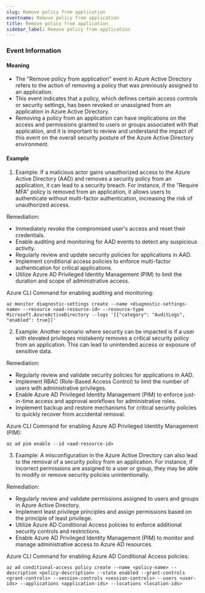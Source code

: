 ```yaml
--- 
slug: Remove policy from application
eventname: Remove policy from application
title: Remove policy from application
sidebar_label: Remove policy from application
---
```

                       

### Event Information

#### Meaning

- The "Remove policy from application" event in Azure Active Directory refers to the action of removing a policy that was previously assigned to an application.
- This event indicates that a policy, which defines certain access controls or security settings, has been revoked or unassigned from an application in Azure Active Directory.
- Removing a policy from an application can have implications on the access and permissions granted to users or groups associated with that application, and it is important to review and understand the impact of this event on the overall security posture of the Azure Active Directory environment.

#### Example

1. Example: If a malicious actor gains unauthorized access to the Azure Active Directory (AAD) and removes a security policy from an application, it can lead to a security breach. For instance, if the "Require MFA" policy is removed from an application, it allows users to authenticate without multi-factor authentication, increasing the risk of unauthorized access.

Remediation:
- Immediately revoke the compromised user's access and reset their credentials.
- Enable auditing and monitoring for AAD events to detect any suspicious activity.
- Regularly review and update security policies for applications in AAD.
- Implement conditional access policies to enforce multi-factor authentication for critical applications.
- Utilize Azure AD Privileged Identity Management (PIM) to limit the duration and scope of administrative access.

Azure CLI Command for enabling auditing and monitoring:
```
az monitor diagnostic-settings create --name <diagnostic-settings-name> --resource <aad-resource-id> --resource-type Microsoft.AzureActiveDirectory --logs '[{"category": "AuditLogs", "enabled": true}]'
```

2. Example: Another scenario where security can be impacted is if a user with elevated privileges mistakenly removes a critical security policy from an application. This can lead to unintended access or exposure of sensitive data.

Remediation:
- Regularly review and validate security policies for applications in AAD.
- Implement RBAC (Role-Based Access Control) to limit the number of users with administrative privileges.
- Enable Azure AD Privileged Identity Management (PIM) to enforce just-in-time access and approval workflows for administrative roles.
- Implement backup and restore mechanisms for critical security policies to quickly recover from accidental removal.

Azure CLI Command for enabling Azure AD Privileged Identity Management (PIM):
```
az ad pim enable --id <aad-resource-id>
```

3. Example: A misconfiguration in the Azure Active Directory can also lead to the removal of a security policy from an application. For instance, if incorrect permissions are assigned to a user or group, they may be able to modify or remove security policies unintentionally.

Remediation:
- Regularly review and validate permissions assigned to users and groups in Azure Active Directory.
- Implement least privilege principles and assign permissions based on the principle of least privilege.
- Utilize Azure AD Conditional Access policies to enforce additional security controls and restrictions.
- Enable Azure AD Privileged Identity Management (PIM) to monitor and manage administrative access to Azure AD resources.

Azure CLI Command for enabling Azure AD Conditional Access policies:
```
az ad conditional-access policy create --name <policy-name> --description <policy-description> --state enabled --grant-controls <grant-controls> --session-controls <session-controls> --users <user-ids> --applications <application-ids> --locations <location-ids>
```

 